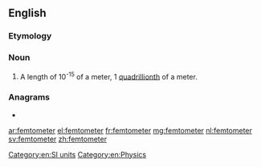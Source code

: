 {{also|femto-meter}}
==English==

===Etymology===
{{prefix|femto|meter|lang=en}}

===Noun===
{{en-noun}}

# {{alternative spelling of|from=US|femtometre|dot=:|lang=en}} A length of 10<sup>-15</sup> of a meter, 1 [[quadrillionth]] of a meter.

===Anagrams===
* {{l|en|femtometre}}

[[Category:en:SI units]]
[[Category:en:Physics]]

[[ar:femtometer]]
[[el:femtometer]]
[[fr:femtometer]]
[[mg:femtometer]]
[[nl:femtometer]]
[[sv:femtometer]]
[[zh:femtometer]]